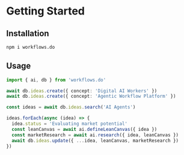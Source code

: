 # Getting Started

## Installation

```sh npm2yarn copy
npm i workflows.do
```

## Usage

```ts
import { ai, db } from 'workflows.do'

await db.ideas.create({ concept: 'Digital AI Workers' })
await db.ideas.create({ concept: 'Agentic Workflow Platform' })

const ideas = await db.ideas.search('AI Agents')

ideas.forEach(async (idea) => {
  idea.status = 'Evaluating market potential'
  const leanCanvas = await ai.defineLeanCanvas({ idea })
  const marketResearch = await ai.research({ idea, leanCanvas })
  await db.ideas.update({ ...idea, leanCanvas, marketResearch })
})

```

